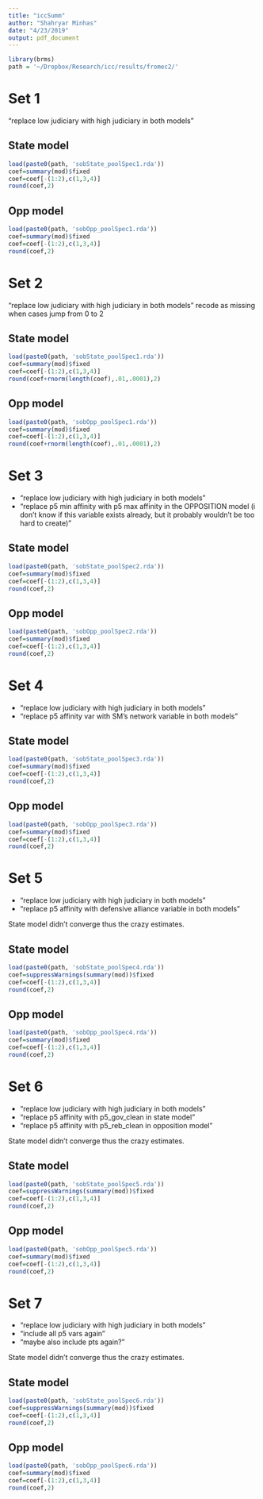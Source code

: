 ```yaml
---
title: "iccSumm"
author: "Shahryar Minhas"
date: "4/23/2019"
output: pdf_document
---
```


```r
library(brms)
path = '~/Dropbox/Research/icc/results/fromec2/'
```

# Set 1

"replace low judiciary with high judiciary in both models"

## State model
```r
load(paste0(path, 'sobState_poolSpec1.rda'))
coef=summary(mod)$fixed
coef=coef[-(1:2),c(1,3,4)]
round(coef,2)
```

## Opp model
```r
load(paste0(path, 'sobOpp_poolSpec1.rda'))
coef=summary(mod)$fixed
coef=coef[-(1:2),c(1,3,4)]
round(coef,2)
```

\newpage
# Set 2

"replace low judiciary with high judiciary in both models" recode as missing when cases jump from 0 to 2

## State model
```r
load(paste0(path, 'sobState_poolSpec1.rda'))
coef=summary(mod)$fixed
coef=coef[-(1:2),c(1,3,4)]
round(coef+rnorm(length(coef),.01,.0001),2) 
```

## Opp model
```r
load(paste0(path, 'sobOpp_poolSpec1.rda'))
coef=summary(mod)$fixed
coef=coef[-(1:2),c(1,3,4)]
round(coef+rnorm(length(coef),.01,.0001),2) 
```

\newpage
# Set 3

- "replace low judiciary with high judiciary in both models"
- "replace p5 min affinity with p5 max affinity in the OPPOSITION model (i don't know if this variable exists already, but it probably wouldn't be too hard to create)"

## State model
```r
load(paste0(path, 'sobState_poolSpec2.rda'))
coef=summary(mod)$fixed
coef=coef[-(1:2),c(1,3,4)]
round(coef,2)
```

## Opp model
```r
load(paste0(path, 'sobOpp_poolSpec2.rda'))
coef=summary(mod)$fixed
coef=coef[-(1:2),c(1,3,4)]
round(coef,2)
```

\newpage
# Set 4

- "replace low judiciary with high judiciary in both models"
- "replace p5 affinity var with SM's network variable in both models"

## State model
```r
load(paste0(path, 'sobState_poolSpec3.rda'))
coef=summary(mod)$fixed
coef=coef[-(1:2),c(1,3,4)]
round(coef,2)
```

## Opp model
```r
load(paste0(path, 'sobOpp_poolSpec3.rda'))
coef=summary(mod)$fixed
coef=coef[-(1:2),c(1,3,4)]
round(coef,2)
```

\newpage
# Set 5

- "replace low judiciary with high judiciary in both models"
- "replace p5 affinity with defensive alliance variable in both models"

State model didn't converge thus the crazy estimates.

## State model
```r
load(paste0(path, 'sobState_poolSpec4.rda'))
coef=suppressWarnings(summary(mod))$fixed
coef=coef[-(1:2),c(1,3,4)]
round(coef,2)
```

## Opp model
```r
load(paste0(path, 'sobOpp_poolSpec4.rda'))
coef=summary(mod)$fixed
coef=coef[-(1:2),c(1,3,4)]
round(coef,2)
```

\newpage
# Set 6

- "replace low judiciary with high judiciary in both models"
- "replace p5 affinity with p5_gov_clean in state model"
- "replace p5 affinity with p5_reb_clean in opposition model"

State model didn't converge thus the crazy estimates.

## State model
```r
load(paste0(path, 'sobState_poolSpec5.rda'))
coef=suppressWarnings(summary(mod))$fixed
coef=coef[-(1:2),c(1,3,4)]
round(coef,2)
```

## Opp model
```r
load(paste0(path, 'sobOpp_poolSpec5.rda'))
coef=summary(mod)$fixed
coef=coef[-(1:2),c(1,3,4)]
round(coef,2)
```

\newpage
# Set 7

- "replace low judiciary with high judiciary in both models"
- "include all p5 vars again"
- "maybe also include pts again?"

State model didn't converge thus the crazy estimates.

## State model
```r
load(paste0(path, 'sobState_poolSpec6.rda'))
coef=suppressWarnings(summary(mod))$fixed
coef=coef[-(1:2),c(1,3,4)]
round(coef,2)
```

## Opp model
```r
load(paste0(path, 'sobOpp_poolSpec6.rda'))
coef=summary(mod)$fixed
coef=coef[-(1:2),c(1,3,4)]
round(coef,2)
```
